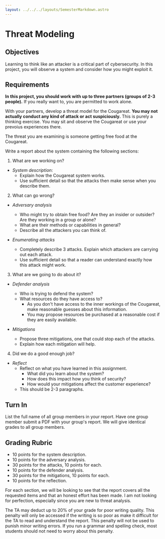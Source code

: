 ```yaml
---
layout: ../../../layouts/SemesterMarkdown.astro
---
```


# Threat Modeling

## Objectives

Learning to think like an attacker is a critical part of cybersecurity. In this
project, you will observe a system and consider how you might exploit it.

## Requirements

**In this project, you should work with up to three partners (groups of 2-3
people).** If you really want to, you are permitted to work alone.

With your partners, develop a threat model for the Cougareat. **You may not actually conduct any kind of attack or act suspiciously.** This is purely a thinking exercise. You may sit and observe the Cougareat or use your prevoius experiences there.

The threat you are examining is someone getting free food at the Cougareat.

Write a report about the system containing the following sections:

1. What are we working on?

- _System description_:
  - Explain how the Cougareat system works.
  - Use sufficient detail so that the attacks then make sense when you describe them.

2. What can go wrong?

- _Adversary analysis_

  - Who might try to obtain free food? Are they an insider or outsider? Are they working in a group or alone?
  - What are their methods or capabilities in general?
  - Describe all the attackers you can think of.

- _Enumerating attacks_
  - Completely describe 3 attacks. Explain which attackers are carrying out each attack.
  - Use sufficient detail so that a reader can understand exactly how this attack might work.

3. What are we going to do about it?

- _Defender analysis_

  - Who is trying to defend the system?
  - What resources do they have access to?
    - As you don't have access to the inner workings of the Cougareat, make
      reasonable guesses about this information.
    - You may propose resources be purchased at a reasonable cost if they are easily available.

- _Mitigations_
  - Propose three mitigations, one that could stop each of the attacks.
  - Explain how each mitigation will help.

4. Did we do a good enough job?

- _Reflect_
  - Reflect on what you have learned in this assignment.
    - What did you learn about the system?
    - How does this impact how you think of security?
    - How would your mitigations affect the customer experience?
  - This should be 2-3 paragraphs.

## Turn In

List the full name of all group members in your report. Have one group member
submit a PDF with your group's report. We will give identical grades to all
group members.

## Grading Rubric

- 10 points for the system description.
- 10 points for the adversary analysis.
- 30 points for the attacks, 10 points for each.
- 10 points for the defender analysis.
- 30 points for the mitigations, 10 points for each.
- 10 points for the reflection.

For each section, we will be looking to see that the report covers all the
requested items and that an honest effort has been made. I am not looking for
perfection, especially since you are new to threat analysis.

The TA may deduct up to 20% of your grade for poor writing quality. This penalty
will only be accessed if the writing is so poor as make it difficult for the TA
to read and understand the report. This penalty will not be used to punish minor
writing errors. If you run a grammar and spelling check, most students should
not need to worry about this penalty.
